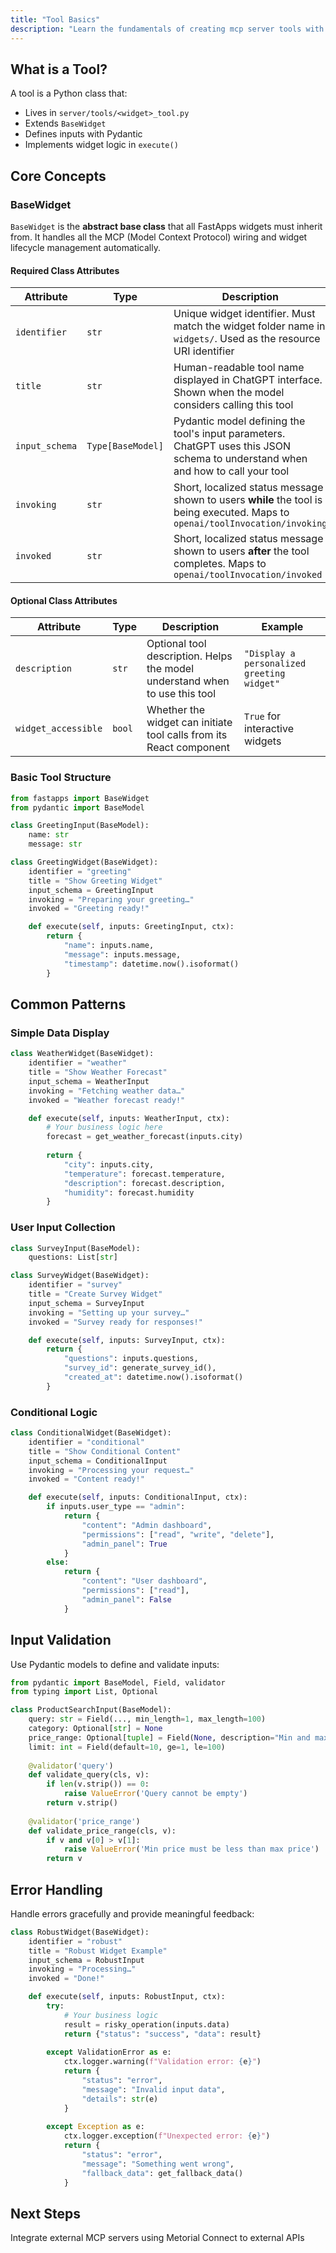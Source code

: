 ```yaml
---
title: "Tool Basics"
description: "Learn the fundamentals of creating mcp server tools with FastApps."
---
```


## What is a Tool?

A tool is a Python class that:

- Lives in `server/tools/<widget>_tool.py`
- Extends `BaseWidget`
- Defines inputs with Pydantic
- Implements widget logic in `execute()`

## Core Concepts

### BaseWidget

`BaseWidget` is the **abstract base class** that all FastApps widgets must inherit from. It handles all the MCP (Model Context Protocol) wiring and widget lifecycle management automatically.

#### Required Class Attributes

| Attribute      | Type              | Description                                                                                                                     | Example                              |
| -------------- | ----------------- | ------------------------------------------------------------------------------------------------------------------------------- | ------------------------------------ |
| `identifier`   | `str`             | Unique widget identifier. Must match the widget folder name in `widgets/`. Used as the resource URI identifier                  | `"greeting"` for `widgets/greeting/` |
| `title`        | `str`             | Human-readable tool name displayed in ChatGPT interface. Shown when the model considers calling this tool                       | `"Show Greeting Widget"`             |
| `input_schema` | `Type[BaseModel]` | Pydantic model defining the tool's input parameters. ChatGPT uses this JSON schema to understand when and how to call your tool | `GreetingInput`                      |
| `invoking`     | `str`             | Short, localized status message shown to users **while** the tool is being executed. Maps to `openai/toolInvocation/invoking`   | `"Preparing your greeting…"`         |
| `invoked`      | `str`             | Short, localized status message shown to users **after** the tool completes. Maps to `openai/toolInvocation/invoked`            | `"Greeting ready!"`                  |

#### Optional Class Attributes

| Attribute           | Type   | Description                                                                 | Example                                    |
| ------------------- | ------ | --------------------------------------------------------------------------- | ------------------------------------------ |
| `description`       | `str`  | Optional tool description. Helps the model understand when to use this tool | `"Display a personalized greeting widget"` |
| `widget_accessible` | `bool` | Whether the widget can initiate tool calls from its React component         | `True` for interactive widgets             |

### Basic Tool Structure

```python
from fastapps import BaseWidget
from pydantic import BaseModel

class GreetingInput(BaseModel):
    name: str
    message: str

class GreetingWidget(BaseWidget):
    identifier = "greeting"
    title = "Show Greeting Widget"
    input_schema = GreetingInput
    invoking = "Preparing your greeting…"
    invoked = "Greeting ready!"

    def execute(self, inputs: GreetingInput, ctx):
        return {
            "name": inputs.name,
            "message": inputs.message,
            "timestamp": datetime.now().isoformat()
        }
```

## Common Patterns

### Simple Data Display

```python
class WeatherWidget(BaseWidget):
    identifier = "weather"
    title = "Show Weather Forecast"
    input_schema = WeatherInput
    invoking = "Fetching weather data…"
    invoked = "Weather forecast ready!"

    def execute(self, inputs: WeatherInput, ctx):
        # Your business logic here
        forecast = get_weather_forecast(inputs.city)
        
        return {
            "city": inputs.city,
            "temperature": forecast.temperature,
            "description": forecast.description,
            "humidity": forecast.humidity
        }
```

### User Input Collection

```python
class SurveyInput(BaseModel):
    questions: List[str]

class SurveyWidget(BaseWidget):
    identifier = "survey"
    title = "Create Survey Widget"
    input_schema = SurveyInput
    invoking = "Setting up your survey…"
    invoked = "Survey ready for responses!"

    def execute(self, inputs: SurveyInput, ctx):
        return {
            "questions": inputs.questions,
            "survey_id": generate_survey_id(),
            "created_at": datetime.now().isoformat()
        }
```

### Conditional Logic

```python
class ConditionalWidget(BaseWidget):
    identifier = "conditional"
    title = "Show Conditional Content"
    input_schema = ConditionalInput
    invoking = "Processing your request…"
    invoked = "Content ready!"

    def execute(self, inputs: ConditionalInput, ctx):
        if inputs.user_type == "admin":
            return {
                "content": "Admin dashboard",
                "permissions": ["read", "write", "delete"],
                "admin_panel": True
            }
        else:
            return {
                "content": "User dashboard",
                "permissions": ["read"],
                "admin_panel": False
            }
```

## Input Validation

Use Pydantic models to define and validate inputs:

```python
from pydantic import BaseModel, Field, validator
from typing import List, Optional

class ProductSearchInput(BaseModel):
    query: str = Field(..., min_length=1, max_length=100)
    category: Optional[str] = None
    price_range: Optional[tuple] = Field(None, description="Min and max price")
    limit: int = Field(default=10, ge=1, le=100)
    
    @validator('query')
    def validate_query(cls, v):
        if len(v.strip()) == 0:
            raise ValueError('Query cannot be empty')
        return v.strip()
    
    @validator('price_range')
    def validate_price_range(cls, v):
        if v and v[0] > v[1]:
            raise ValueError('Min price must be less than max price')
        return v
```

## Error Handling

Handle errors gracefully and provide meaningful feedback:

```python
class RobustWidget(BaseWidget):
    identifier = "robust"
    title = "Robust Widget Example"
    input_schema = RobustInput
    invoking = "Processing…"
    invoked = "Done!"

    def execute(self, inputs: RobustInput, ctx):
        try:
            # Your business logic
            result = risky_operation(inputs.data)
            return {"status": "success", "data": result}
            
        except ValidationError as e:
            ctx.logger.warning(f"Validation error: {e}")
            return {
                "status": "error",
                "message": "Invalid input data",
                "details": str(e)
            }
            
        except Exception as e:
            ctx.logger.exception(f"Unexpected error: {e}")
            return {
                "status": "error", 
                "message": "Something went wrong",
                "fallback_data": get_fallback_data()
            }
```

## Next Steps

<CardGroup cols={2}>
  <Card title="MCP Integration" icon="link" href="/server/mcp-integration/index">
    Integrate external MCP servers using Metorial
  </Card>
  <Card title="API Integration" icon="plug" href="/server/integration/index">
    Connect to external APIs
  </Card>
</CardGroup>